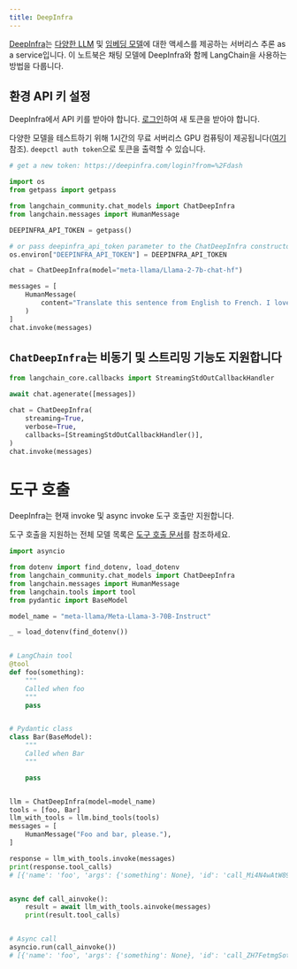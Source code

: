 ```yaml
---
title: DeepInfra
---
```


[DeepInfra](https://deepinfra.com/?utm_source=langchain)는 [다양한 LLM](https://deepinfra.com/models?utm_source=langchain) 및 [임베딩 모델](https://deepinfra.com/models?type=embeddings&utm_source=langchain)에 대한 액세스를 제공하는 서버리스 추론 as a service입니다. 이 노트북은 채팅 모델에 DeepInfra와 함께 LangChain을 사용하는 방법을 다룹니다.

## 환경 API 키 설정

DeepInfra에서 API 키를 받아야 합니다. [로그인](https://deepinfra.com/login?from=%2Fdash)하여 새 토큰을 받아야 합니다.

다양한 모델을 테스트하기 위해 1시간의 무료 서버리스 GPU 컴퓨팅이 제공됩니다([여기](https://github.com/deepinfra/deepctl#deepctl) 참조).
`deepctl auth token`으로 토큰을 출력할 수 있습니다.

```python
# get a new token: https://deepinfra.com/login?from=%2Fdash

import os
from getpass import getpass

from langchain_community.chat_models import ChatDeepInfra
from langchain.messages import HumanMessage

DEEPINFRA_API_TOKEN = getpass()

# or pass deepinfra_api_token parameter to the ChatDeepInfra constructor
os.environ["DEEPINFRA_API_TOKEN"] = DEEPINFRA_API_TOKEN

chat = ChatDeepInfra(model="meta-llama/Llama-2-7b-chat-hf")

messages = [
    HumanMessage(
        content="Translate this sentence from English to French. I love programming."
    )
]
chat.invoke(messages)
```

## `ChatDeepInfra`는 비동기 및 스트리밍 기능도 지원합니다

```python
from langchain_core.callbacks import StreamingStdOutCallbackHandler
```

```python
await chat.agenerate([messages])
```

```python
chat = ChatDeepInfra(
    streaming=True,
    verbose=True,
    callbacks=[StreamingStdOutCallbackHandler()],
)
chat.invoke(messages)
```

# 도구 호출

DeepInfra는 현재 invoke 및 async invoke 도구 호출만 지원합니다.

도구 호출을 지원하는 전체 모델 목록은 [도구 호출 문서](https://deepinfra.com/docs/advanced/function_calling)를 참조하세요.

```python
import asyncio

from dotenv import find_dotenv, load_dotenv
from langchain_community.chat_models import ChatDeepInfra
from langchain.messages import HumanMessage
from langchain.tools import tool
from pydantic import BaseModel

model_name = "meta-llama/Meta-Llama-3-70B-Instruct"

_ = load_dotenv(find_dotenv())


# LangChain tool
@tool
def foo(something):
    """
    Called when foo
    """
    pass


# Pydantic class
class Bar(BaseModel):
    """
    Called when Bar
    """

    pass


llm = ChatDeepInfra(model=model_name)
tools = [foo, Bar]
llm_with_tools = llm.bind_tools(tools)
messages = [
    HumanMessage("Foo and bar, please."),
]

response = llm_with_tools.invoke(messages)
print(response.tool_calls)
# [{'name': 'foo', 'args': {'something': None}, 'id': 'call_Mi4N4wAtW89OlbizFE1aDxDj'}, {'name': 'Bar', 'args': {}, 'id': 'call_daiE0mW454j2O1KVbmET4s2r'}]


async def call_ainvoke():
    result = await llm_with_tools.ainvoke(messages)
    print(result.tool_calls)


# Async call
asyncio.run(call_ainvoke())
# [{'name': 'foo', 'args': {'something': None}, 'id': 'call_ZH7FetmgSot4LHcMU6CEb8tI'}, {'name': 'Bar', 'args': {}, 'id': 'call_2MQhDifAJVoijZEvH8PeFSVB'}]
```
